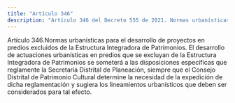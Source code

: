 ```yaml
---
title: "Artículo 346"
description: "Artículo 346 del Decreto 555 de 2021. Normas urbanísticas para el desarrollo de proyectos en predios excluidos de la Estructura"
---
```


Artículo 346.Normas urbanísticas para el desarrollo de proyectos en predios excluidos de la Estructura
Integradora de Patrimonios. El desarrollo de actuaciones urbanísticas en predios que se excluyan de la Estructura Integradora de Patrimonios se someterá a las disposiciones específicas que reglamente la Secretaría Distrital de Planeación, siempre que el Consejo Distrital de Patrimonio Cultural determine la necesidad de la expedición de dicha reglamentación y sugiera los lineamientos urbanísticos que deben ser considerados para tal efecto.
